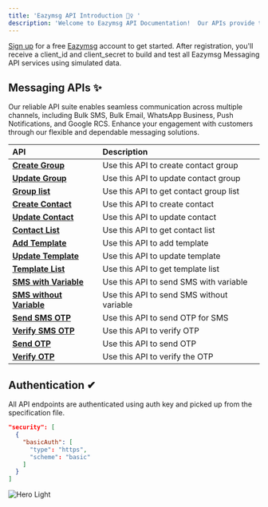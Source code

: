 ```yaml
---
title: 'Eazymsg API Introduction 🧙‍♀️ '
description: 'Welcome to Eazymsg API Documentation!  Our APIs provide the tools necessary to send messages efficiently and effectively across different channels.'
---
```



<Note>

[Sign up](https://auth.enginify.in/signup) for a free [Eazymsg](https://eazymsg.com) account to get started. After registration, you'll receive a client_id and client_secret to build and test all Eazymsg Messaging API services using simulated data.

</Note>


## Messaging APIs ✨


Our reliable API suite enables seamless communication across multiple channels, including Bulk SMS, Bulk Email, WhatsApp Business, Push Notifications, and Google RCS. Enhance your engagement with customers through our flexible and dependable messaging solutions.


| API                                                                           | Description                                     |
| :---------------------------------------------------------------------------- | :---------------------------------------------- |
| <a href="/api-reference/eazymsg-api/endpoints/sms/contacts/create-group">**Create Group**</a> | Use this API to create contact group |
| <a href="/api-reference/eazymsg-api/endpoints/sms/contacts/update-group">**Update Group**</a> | Use this API to update contact group |
| <a href="/api-reference/eazymsg-api/endpoints/sms/contacts/group-list">**Group list**</a> | Use this API to get contact group list |
| <a href="/api-reference/eazymsg-api/endpoints/sms/contacts/create-contact">**Create Contact**</a> | Use this API to create contact |
| <a href="/api-reference/eazymsg-api/endpoints/sms/contacts/update-contact">**Update Contact**</a> | Use this API to update contact |
| <a href="/api-reference/eazymsg-api/endpoints/sms/contacts/contact-list">**Contact List**</a> | Use this API to get contact list |
| <a href="/api-reference/eazymsg-api/endpoints/sms/templates/add-template">**Add Template**</a> | Use this API to add template |
| <a href="/api-reference/eazymsg-api/endpoints/sms/templates/update-template">**Update Template**</a> | Use this API to update template |
| <a href="/api-reference/eazymsg-api/endpoints/sms/templates/template-list">**Template List**</a> | Use this API to get template list |
| <a href="/api-reference/eazymsg-api/endpoints/sms/send-sms/with-variable">**SMS with Variable**</a> | Use this API to send SMS with variable |
| <a href="/api-reference/eazymsg-api/endpoints/sms/send-sms/without-variable">**SMS without Variable**</a> | Use this API to send SMS without variable |
| <a href="/api-reference/eazymsg-api/endpoints/sms-otp/send">**Send SMS OTP**</a> | Use this API to send OTP for SMS |
| <a href="/api-reference/eazymsg-api/endpoints/sms-otp/verify">**Verify SMS OTP**</a> | Use this API to verify OTP  |
| <a href="/api-reference/eazymsg-api/endpoints/send-otp/send">**Send OTP**</a> | Use this API to send OTP  |
| <a href="/api-reference/eazymsg-api/endpoints/send-otp/verify">**Verify OTP**</a>| Use this API to verify the OTP  |


## Authentication ✔

All API endpoints are authenticated using auth key and picked up from the specification file.

```json
"security": [
  {
    "basicAuth": [
      "type": "https",
      "scheme": "basic"
    ]
  }
]
```

<img
  src="/images/auth.png"
  alt="Hero Light"
/>